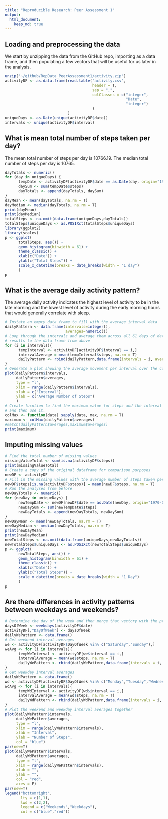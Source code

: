 ```yaml
---
title: "Reproducible Research: Peer Assessment 1"
output: 
  html_document:
    keep_md: true
---
```



## Loading and preprocessing the data
We start by unzipping the data from the GitHub repo, importing as a data frame,
and then populating a few vectors that will be useful for us later in the analysis.
```r
unzip('~/github/RepData_PeerAssessment1/activity.zip')
activityDF <- as.data.frame(read.table('activity.csv',
                                       header = T,
                                       sep = ",",
                                       colClasses = c("integer",
                                                      "Date",
                                                      "integer")
                                       )
                            )
uniqueDays <- as.Date(unique(activityDF$date))
intervals <- unique(activityDF$interval)
```


## What is mean total number of steps taken per day?
The mean total number of steps per day is 10766.19.
The median total number of steps per day is 10765.
```r
dayTotals <- numeric()
for (day in uniqueDays) {
      tempDate <- activityDF[activityDF$date == as.Date(day, origin="1970-01-01"),]
      daySum <- sum(tempDate$steps)
      dayTotals <- append(dayTotals, daySum)
}
dayMean <- mean(dayTotals, na.rm = T)
dayMedian <- median(dayTotals, na.rm = T)
print(dayMean)
print(dayMedian)
totalSteps <- na.omit(data.frame(uniqueDays,dayTotals))
totalSteps$uniqueDays <- as.POSIXct(totalSteps$uniqueDays)
library(ggplot2)
library(scales)
p <- ggplot(
      totalSteps, aes()) +
      geom_histogram(binwidth = 61) +
      theme_classic() +
      xlab(c("Date")) +
      ylab(c("Total Steps")) +
      scale_x_datetime(breaks = date_breaks(width = "1 day")
      )
p
```


## What is the average daily activity pattern?
The average daily activity indicates the highest level of activity to be in the late
morning and the lowest level of activity during the early morning hours that would
generally correlate with sleep.

```r
# Instate an empty data frame to fill with the average interval data
dailyPattern <- data.frame(intervals=integer(),
                           averages=numeric())
# Loop through the intervals and average them across all 61 days of data. Append
# results to the data frame from above
for (i in intervals){
      tempInterval <- activityDF[activityDF$interval == i,]
      intervalAverage = mean(tempInterval$steps, na.rm = T)
      dailyPattern <- rbind(dailyPattern,data.frame(intervals = i, averages = intervalAverage))
}
# Generate a plot showing the average movement per interval over the course of the day
plot(dailyPattern$intervals,
     dailyPattern$averages,
     type = "l",
     xlim = range(dailyPattern$intervals),
     xlab = c("Interval"),
     ylab = c("Average Number of Steps")
     )
# Create fucntion to find the maximum value for steps and the interval referenced,
# and then use it.
colMax <- function(data) sapply(data, max, na.rm = T)
maximum <- colMax(dailyPattern$averages)
#match(dailyPattern$averages,maximum$averages)
print(maximum)
```


## Imputing missing values
```r
# Find the total number of missing values
missingValueTotal <- sum(is.na(activityDF$steps))
print(missingValueTotal)
# Create a copy of the original dataframe for comparison purposes
newDF <- activityDF
# Fill in the missing values with the average number of steps taken per interval
newDF$steps[is.na(activityDF$steps)] = mean(newDF$steps, na.rm = T)
# Run the analyses from before
newDayTotals <- numeric()
for (newDay in uniqueDays) {
      newTempDate <- newDF[newDF$date == as.Date(newDay, origin="1970-01-01"),]
      newDaySum <- sum(newTempDate$steps)
      newDayTotals <- append(newDayTotals, newDaySum)
}
newDayMean <- mean(newDayTotals, na.rm = T)
newDayMedian <- median(newDayTotals, na.rm = T)
print(newDayMean)
print(newDayMedian)
newTotalSteps <- na.omit(data.frame(uniqueDays,newDayTotals))
newTotalSteps$uniqueDays <- as.POSIXct(newTotalSteps$uniqueDays)
p <- ggplot(
      newTotalSteps, aes()) +
      geom_histogram(binwidth = 61) +
      theme_classic() +
      xlab(c("Date")) +
      ylab(c("Total Steps")) +
      scale_x_datetime(breaks = date_breaks(width = "1 Day")
      )
p
```

## Are there differences in activity patterns between weekdays and weekends?
```r
# Determine the day of the week and then merge that vectory with the primary data frame
daysOfWeek <- weekdays(activityDF$date)
activityDF[,"DayOfWeek"] <- daysOfWeek
dailyWePattern <- data.frame()
# Get weekend interval averages
we <- activityDF[activityDF$DayOfWeek %in% c("Saturday","Sunday"),]
weAvg <- for (i in intervals){
      tempWeInterval <- activityDF[we$interval == i,]
      intervalAverage = mean(we$steps, na.rm = T)
      dailyWePattern <- rbind(dailyWePattern,data.frame(intervals = i, averages = intervalAverage))      
}
# Get weekday interval averages
dailyWdPattern <- data.frame()
wd <- activityDF[activityDF$DayOfWeek %in% c("Monday","Tuesday","Wednesday","Thursday","Friday"),]
wdAvg <- for (i in intervals){
      tempWdInterval <- activityDF[wd$interval == i,]
      intervalAverage = mean(wd$steps, na.rm = T)
      dailyWdPattern <- rbind(dailyWdPattern,data.frame(intervals = i, averages = intervalAverage))
}
# Plot the weekend and weekday interval averages together
plot(dailyWePattern$intervals,
     dailyWePattern$averages,
     type = "l",
     xlim = range(dailyWePattern$intervals),
     xlab = "Interval",
     ylab = "Number of Steps",
     col = "blue")
par(new=T)
plot(dailyWePattern$intervals,
     dailyWdPattern$averages,
     type = "l",
     xlim = range(dailyWePattern$intervals),
     xlab = "",
     ylab = "",
     col = "red",
     axes = F)
par(new=T)
legend("bottomright",
       lty = c(1,1),
       lwd = c(2,2),
       legend = c("Weekends","Weekdays"),
       col = c("blue","red"))
```
